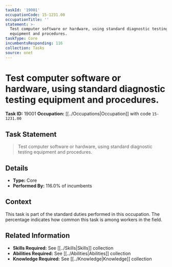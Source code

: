 ```yaml
---
taskId: '19001'
occupationCode: 15-1231.00
occupationTitle: ''
statement: >-
  Test computer software or hardware, using standard diagnostic testing
  equipment and procedures.
taskType: Core
incumbentsResponding: 116
collection: Tasks
source: onet
---
```

# Test computer software or hardware, using standard diagnostic testing equipment and procedures.

**Task ID:** 19001
**Occupation:** [[../Occupations|Occupation]] with code `15-1231.00`

## Task Statement

> Test computer software or hardware, using standard diagnostic testing equipment and procedures.

## Details

- **Type:** Core
- **Performed By:** 116.0% of incumbents

## Context

This task is part of the standard duties performed in this occupation. The percentage indicates how common this task is among workers in the field.

## Related Information

- **Skills Required:** See [[../Skills|Skills]] collection
- **Abilities Required:** See [[../Abilities|Abilities]] collection
- **Knowledge Required:** See [[../Knowledge|Knowledge]] collection
